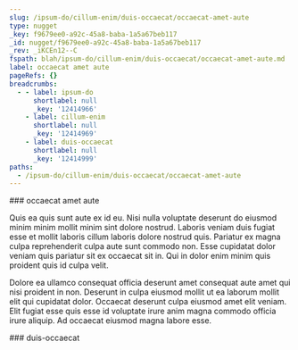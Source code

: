 ```yaml
---
slug: /ipsum-do/cillum-enim/duis-occaecat/occaecat-amet-aute
type: nugget
_key: f9679ee0-a92c-45a8-baba-1a5a67beb117
_id: nugget/f9679ee0-a92c-45a8-baba-1a5a67beb117
_rev: _iKCEn12--C
fspath: blah/ipsum-do/cillum-enim/duis-occaecat/occaecat-amet-aute.md
label: occaecat amet aute
pageRefs: {}
breadcrumbs:
  - - label: ipsum-do
      shortlabel: null
      _key: '12414966'
    - label: cillum-enim
      shortlabel: null
      _key: '12414969'
    - label: duis-occaecat
      shortlabel: null
      _key: '12414999'
paths:
  - /ipsum-do/cillum-enim/duis-occaecat/occaecat-amet-aute
---
```


<NuggetArea>
<Nugget slug="/ipsum-do/cillum-enim/duis-occaecat/occaecat-amet-aute" type="nugget" _key="f9679ee0-a92c-45a8-baba-1a5a67beb117" _id="nugget/f9679ee0-a92c-45a8-baba-1a5a67beb117" _rev="_iKCEn12--C" fspath="blah/ipsum-do/cillum-enim/duis-occaecat/occaecat-amet-aute.md" label="occaecat amet aute" paths="/ipsum-do/cillum-enim/duis-occaecat/occaecat-amet-aute">
<NuggetBody>
### occaecat amet aute

Quis ea quis sunt aute ex id eu. Nisi nulla voluptate deserunt do eiusmod minim minim mollit minim sint dolore nostrud. Laboris veniam duis fugiat esse et mollit laboris cillum laboris dolore nostrud quis. Pariatur ex magna culpa reprehenderit culpa aute sunt commodo non. Esse cupidatat dolor veniam quis pariatur sit ex occaecat sit in. Qui in dolor enim minim quis proident quis id culpa velit.

Dolore ea ullamco consequat officia deserunt amet consequat aute amet qui nisi proident in non. Deserunt in culpa eiusmod mollit ut ea laborum mollit elit qui cupidatat dolor. Occaecat deserunt culpa eiusmod amet elit veniam. Elit fugiat esse quis esse id voluptate irure anim magna commodo officia irure aliquip. Ad occaecat eiusmod magna labore esse.

</NuggetBody>
<Breadcrumbs>
<Crumbs>
<Crumb _key="12414966" label="ipsum-do" /><Crumb _key="12414969" label="cillum-enim" /><Crumb _key="12414999" label="duis-occaecat" />
</Crumbs>
</Breadcrumbs>
</Nugget>

<NuggetsInbound>
</NuggetsInbound>
<NuggetsOutbound>
</NuggetsOutbound>
</NuggetArea>
<PassagesInbound>
<Passage direction="inbound" type="passage" _key="12414999" _id="passage/12414999" _rev="_iKCEn12--_" label="duis-occaecat" passage="duis-occaecat" fspath="blah/ipsum-do/cillum-enim/duis-occaecat" paths="/ipsum-do/cillum-enim/duis-occaecat" slug="/ipsum-do/cillum-enim/duis-occaecat">
<NuggetBody>
### duis-occaecat

</NuggetBody>
<Breadcrumbs>
<Crumbs>
<Crumb _key="12414966" label="ipsum-do" /><Crumb _key="12414969" label="cillum-enim" />
</Crumbs>
</Breadcrumbs>
</Passage>

</PassagesInbound>
<PassagesOutbound>
</PassagesOutbound>